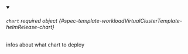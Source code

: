 


<details className="config-field" data-expandable="true" open>
<summary>

###### `chart` <span className="config-field-required" data-required="false">required</span> <span className="config-field-type">object</span> <span className="config-field-default"></span> <span className="config-field-enum"></span> {#spec-template-workloadVirtualClusterTemplate-helmRelease-chart}

infos about what chart to deploy

</summary>

<PartialChartreference />


</details>

